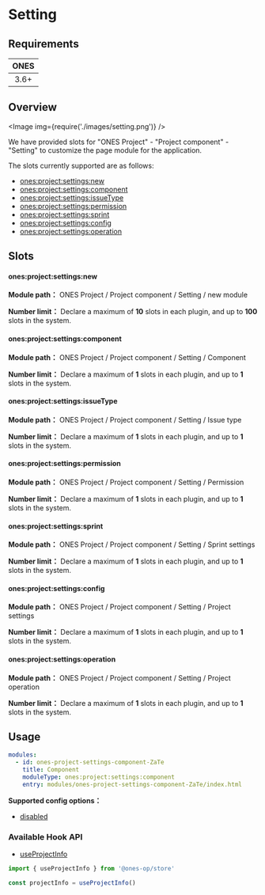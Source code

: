 
# Setting

## Requirements

| **ONES** |
| :------: |
|   3.6+   |

## Overview

<Image img={require('./images/setting.png')} />

We have provided slots for "ONES Project" - "Project component" - "Setting" to customize the page module for the application.

The slots currently supported are as follows:

- [ones:project:settings:new](#onesprojectsettingsnew)
- [ones:project:settings:component](#onesprojectsettingscomponent)
- [ones:project:settings:issueType](#onesprojectsettingsissuetype)
- [ones:project:settings:permission](#onesprojectsettingspermission)
- [ones:project:settings:sprint](#onesprojectsettingssprint)
- [ones:project:settings:config](#onesprojectsettingsconfig)
- [ones:project:settings:operation](#onesprojectsettingsoperation)

## Slots

#### ones:project:settings:new

**Module path：** ONES Project / Project component / Setting / new module

**Number limit：** Declare a maximum of **10** slots in each plugin, and up to **100** slots in the system.

#### ones:project:settings:component

**Module path：** ONES Project / Project component / Setting / Component

**Number limit：** Declare a maximum of **1** slots in each plugin, and up to **1** slots in the system.

#### ones:project:settings:issueType

**Module path：** ONES Project / Project component / Setting / Issue type

**Number limit：** Declare a maximum of **1** slots in each plugin, and up to **1** slots in the system.

#### ones:project:settings:permission

**Module path：** ONES Project / Project component / Setting / Permission

**Number limit：** Declare a maximum of **1** slots in each plugin, and up to **1** slots in the system.

#### ones:project:settings:sprint

**Module path：** ONES Project / Project component / Setting / Sprint settings

**Number limit：** Declare a maximum of **1** slots in each plugin, and up to **1** slots in the system.

#### ones:project:settings:config

**Module path：** ONES Project / Project component / Setting / Project settings

**Number limit：** Declare a maximum of **1** slots in each plugin, and up to **1** slots in the system.

#### ones:project:settings:operation

**Module path：** ONES Project / Project component / Setting / Project operation

**Number limit：** Declare a maximum of **1** slots in each plugin, and up to **1** slots in the system.

## Usage

```yaml
modules:
  - id: ones-project-settings-component-ZaTe
    title: Component
    moduleType: ones:project:settings:component
    entry: modules/ones-project-settings-component-ZaTe/index.html
```

**Supported config options：**

- [disabled](../../../../../../reference/config/plugin.md#disabled)

### Available Hook API

- [useProjectInfo](../../../../../../reference/packages/store/store.md#useProjectInfo)

```ts
import { useProjectInfo } from '@ones-op/store'

const projectInfo = useProjectInfo()
```
